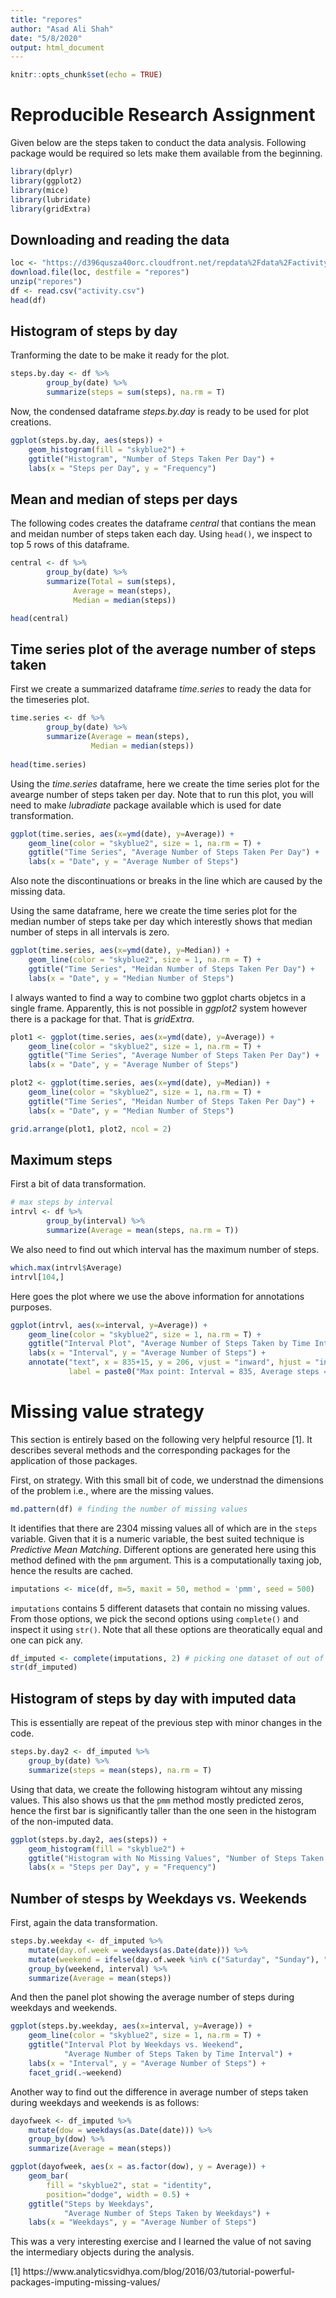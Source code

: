 ```yaml
---
title: "repores"
author: "Asad Ali Shah"
date: "5/8/2020"
output: html_document
---
```


```r
knitr::opts_chunk$set(echo = TRUE)
```


# Reproducible Research Assignment

Given below are the steps taken to conduct the data analysis. Following package would be required so lets make them available from the beginning.

```r
library(dplyr)
library(ggplot2)
library(mice)
library(lubridate)
library(gridExtra)
```

## Downloading and reading the data

```r
loc <- "https://d396qusza40orc.cloudfront.net/repdata%2Fdata%2Factivity.zip"
download.file(loc, destfile = "repores")
unzip("repores")
df <- read.csv("activity.csv")
head(df)
```


## Histogram of steps by day

Tranforming the date to be make it ready for the plot.

```r
steps.by.day <- df %>% 
        group_by(date) %>% 
        summarize(steps = sum(steps), na.rm = T)
```

Now, the condensed dataframe *steps.by.day* is ready to be used for plot creations.

```r
ggplot(steps.by.day, aes(steps)) +
    geom_histogram(fill = "skyblue2") +
    ggtitle("Histogram", "Number of Steps Taken Per Day") +
    labs(x = "Steps per Day", y = "Frequency")
```


## Mean and median of steps per days

The following codes creates the dataframe *central* that contians the mean and meidan number of steps taken each day. Using `head()`, we inspect to top 5 rows of this dataframe.

```r
central <- df %>% 
        group_by(date) %>% 
        summarize(Total = sum(steps),
              Average = mean(steps),
              Median = median(steps))

head(central)

```


## Time series plot of the average number of steps taken

First we create a summarized dataframe *time.series* to ready the data for the timeseries plot.

```r
time.series <- df %>% 
        group_by(date) %>% 
        summarize(Average = mean(steps),
                  Median = median(steps))
 
head(time.series)

```

Using the *time.series* dataframe, here we create the time series plot for the avearge number of steps taken per day. Note that to run this plot, you will need to make *lubradiate* package available which is used for date transformation.

```r
ggplot(time.series, aes(x=ymd(date), y=Average)) +
    geom_line(color = "skyblue2", size = 1, na.rm = T) +
    ggtitle("Time Series", "Average Number of Steps Taken Per Day") +
    labs(x = "Date", y = "Average Number of Steps")
```

Also note the discontinuations or breaks in the line which are caused by the missing data.

Using the same dataframe, here we create the time series plot for the median number of steps take per day which interestly shows that median number of steps in all intervals is zero.

```r
ggplot(time.series, aes(x=ymd(date), y=Median)) +
    geom_line(color = "skyblue2", size = 1, na.rm = T) +
    ggtitle("Time Series", "Meidan Number of Steps Taken Per Day") +
    labs(x = "Date", y = "Median Number of Steps")
```

I always wanted to find a way to combine two ggplot charts objetcs in a single frame. Apparently, this is not possible in *ggplot2* system however there is a package for that. That is *gridExtra*.

```r
plot1 <- ggplot(time.series, aes(x=ymd(date), y=Average)) +
    geom_line(color = "skyblue2", size = 1, na.rm = T) +
    ggtitle("Time Series", "Average Number of Steps Taken Per Day") +
    labs(x = "Date", y = "Average Number of Steps")

plot2 <- ggplot(time.series, aes(x=ymd(date), y=Median)) +
    geom_line(color = "skyblue2", size = 1, na.rm = T) +
    ggtitle("Time Series", "Meidan Number of Steps Taken Per Day") +
    labs(x = "Date", y = "Median Number of Steps")

grid.arrange(plot1, plot2, ncol = 2)
```


## Maximum steps

First a bit of data transformation.

```r
# max steps by interval
intrvl <- df %>% 
        group_by(interval) %>% 
        summarize(Average = mean(steps, na.rm = T))
```

We also need to find out which interval has the maximum number of steps.

```r
which.max(intrvl$Average)
intrvl[104,]
```

Here goes the plot where we use the above information for annotations purposes.

```r
ggplot(intrvl, aes(x=interval, y=Average)) +
    geom_line(color = "skyblue2", size = 1, na.rm = T) +
    ggtitle("Interval Plot", "Average Number of Steps Taken by Time Interval") +
    labs(x = "Interval", y = "Average Number of Steps") +
    annotate("text", x = 835+15, y = 206, vjust = "inward", hjust = "inward",
             label = paste0("Max point: Interval = 835, Average steps = 206"))

```


# Missing value strategy

This section is entirely based on the following very helpful resource [1]. It describes several methods and the corresponding packages for the application of those packages.

First, on strategy. With this small bit of code, we understnad the dimensions of the problem i.e., where are the missing values.

```r
md.pattern(df) # finding the number of missing values
```

It identifies that there are 2304 missing values all of which are in the `steps` variable. Given that it is a numeric variable, the best suited technique is *Predictive Mean Matching*. Different options are generated here using this method defined with the `pmm` argument. This is a computationally taxing job, hence the results are cached.

```r
imputations <- mice(df, m=5, maxit = 50, method = 'pmm', seed = 500)
```

`imputations` contains 5 different datasets that contain no missing values. From those options, we pick the second options using `complete()` and inspect it using `str()`. Note that all these options are theoratically equal and one can pick any.

```r
df_imputed <- complete(imputations, 2) # picking one dataset of out of five
str(df_imputed)
```


## Histogram of steps by day with imputed data

This is essentially are repeat of the previous step with minor changes in the code.

```r
steps.by.day2 <- df_imputed %>% 
    group_by(date) %>% 
    summarize(steps = mean(steps), na.rm = T)
```

Using that data, we create the following histogram wihtout any missing values. This also shows us that the `pmm` method mostly predicted zeros, hence the first bar is significantly taller than the one seen in the histogram of the non-imputed data.

```r
ggplot(steps.by.day2, aes(steps)) +
    geom_histogram(fill = "skyblue2") +
    ggtitle("Histogram with No Missing Values", "Number of Steps Taken Per Day") +
    labs(x = "Steps per Day", y = "Frequency")
```


## Number of stesps by Weekdays vs. Weekends

First, again the data transformation.

```r
steps.by.weekday <- df_imputed %>%
    mutate(day.of.week = weekdays(as.Date(date))) %>% 
    mutate(weekend = ifelse(day.of.week %in% c("Saturday", "Sunday"), "Weekend", "Weekday")) %>% 
    group_by(weekend, interval) %>% 
    summarize(Average = mean(steps))
```

And then the panel plot showing the average number of steps during weekdays and weekends.

```r
ggplot(steps.by.weekday, aes(x=interval, y=Average)) +
    geom_line(color = "skyblue2", size = 1, na.rm = T) +
    ggtitle("Interval Plot by Weekdays vs. Weekend", 
            "Average Number of Steps Taken by Time Interval") +
    labs(x = "Interval", y = "Average Number of Steps") +
    facet_grid(.~weekend)
```

Another way to find out the difference in average number of steps taken during weekdays and weekends is as follows:

```r
dayofweek <- df_imputed %>%
    mutate(dow = weekdays(as.Date(date))) %>% 
    group_by(dow) %>% 
    summarize(Average = mean(steps))

ggplot(dayofweek, aes(x = as.factor(dow), y = Average)) +
    geom_bar(
        fill = "skyblue2", stat = "identity",
        position="dodge", width = 0.5) +
    ggtitle("Steps by Weekdays", 
            "Average Number of Steps Taken by Weekdays") +
    labs(x = "Weekdays", y = "Average Number of Steps")
```

This was a very interesting exercise and I learned the value of not saving the intermediary objects during the analysis.


[1] https://www.analyticsvidhya.com/blog/2016/03/tutorial-powerful-packages-imputing-missing-values/